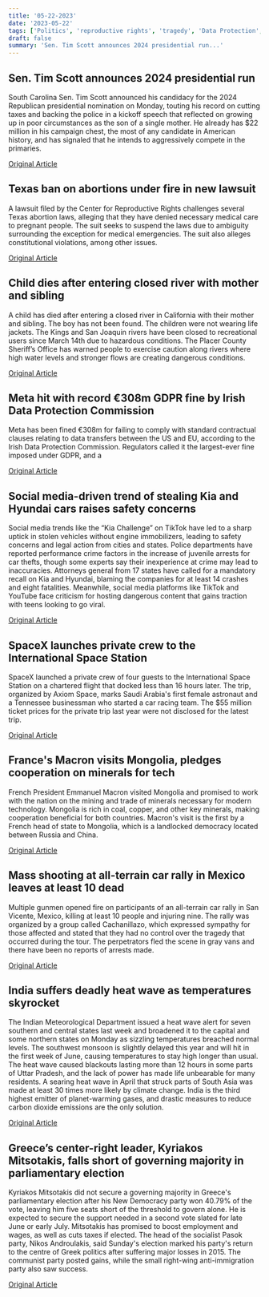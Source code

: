```yaml
---
title: '05-22-2023'
date: '2023-05-22'
tags: ['Politics', 'reproductive rights', 'tragedy', 'Data Protection', 'Car thefts', 'Space', 'International Relations', 'Mass Shooting', 'Climate Change', 'Greek parliamentary election']
draft: false
summary: 'Sen. Tim Scott announces 2024 presidential run...'
---
```


## Sen. Tim Scott announces 2024 presidential run
South Carolina Sen. Tim Scott announced his candidacy for the 2024 Republican presidential nomination on Monday, touting his record on cutting taxes and backing the police in a kickoff speech that reflected on growing up in poor circumstances as the son of a single mother. He already has $22 million in his campaign chest, the most of any candidate in American history, and has signaled that he intends to aggressively compete in the primaries.

[Original Article](https://abcnews.go.com/Politics/tim-scott-joins-2024-republican-race-president/story?id=99457037)

## Texas ban on abortions under fire in new lawsuit
A lawsuit filed by the Center for Reproductive Rights challenges several Texas abortion laws, alleging that they have denied necessary medical care to pregnant people. The suit seeks to suspend the laws due to ambiguity surrounding the exception for medical emergencies. The suit also alleges constitutional violations, among other issues.

[Original Article](https://abcnews.go.com/US/8-women-join-suit-texas-abortion-bans-claim/story?id=99480988)

## Child dies after entering closed river with mother and sibling
A child has died after entering a closed river in California with their mother and sibling. The boy has not been found. The children were not wearing life jackets. The Kings and San Joaquin rivers have been closed to recreational users since March 14th due to hazardous conditions. The Placer County Sheriff’s Office has warned people to exercise caution along rivers where high water levels and stronger flows are creating dangerous conditions.

[Original Article](https://abcnews.go.com/US/wireStory/search-ongoing-boy-4-after-sister-8-dies-99504304)

## Meta hit with record €308m GDPR fine by Irish Data Protection Commission
Meta has been fined €308m for failing to comply with standard contractual clauses relating to data transfers between the US and EU, according to the Irish Data Protection Commission. Regulators called it the largest-ever fine imposed under GDPR, and a 

[Original Article](https://abcnews.go.com/US/meta-fined-13-billion-violating-european-data-privacy/story?id=99500818)

## Social media-driven trend of stealing Kia and Hyundai cars raises safety concerns
Social media trends like the “Kia Challenge” on TikTok have led to a sharp uptick in stolen vehicles without engine immobilizers, leading to safety concerns and legal action from cities and states. Police departments have reported performance crime factors in the increase of juvenile arrests for car thefts, though some experts say their inexperience at crime may lead to inaccuracies. Attorneys general from 17 states have called for a mandatory recall on Kia and Hyundai, blaming the companies for at least 14 crashes and eight fatalities. Meanwhile, social media platforms like TikTok and YouTube face criticism for hosting dangerous content that gains traction with teens looking to go viral.

[Original Article](https://abcnews.go.com/US/wireStory/tiktok-social-media-trends-thrusting-performance-crimes-us-99501135)

## SpaceX launches private crew to the International Space Station
SpaceX launched a private crew of four guests to the International Space Station on a chartered flight that docked less than 16 hours later. The trip, organized by Axiom Space, marks Saudi Arabia's first female astronaut and a Tennessee businessman who started a car racing team. The $55 million ticket prices for the private trip last year were not disclosed for the latest trip.

[Original Article](https://abcnews.go.com/Technology/wireStory/space-station-welcomes-2-saudi-visitors-including-kingdoms-99508379)

## France's Macron visits Mongolia, pledges cooperation on minerals for tech
French President Emmanuel Macron visited Mongolia and promised to work with the nation on the mining and trade of minerals necessary for modern technology. Mongolia is rich in coal, copper, and other key minerals, making cooperation beneficial for both countries. Macron's visit is the first by a French head of state to Mongolia, which is a landlocked democracy located between Russia and China.

[Original Article](https://abcnews.go.com/International/wireStory/rare-earths-ukraine-top-agenda-french-president-macrons-99500351)

## Mass shooting at all-terrain car rally in Mexico leaves at least 10 dead
Multiple gunmen opened fire on participants of an all-terrain car rally in San Vicente, Mexico, killing at least 10 people and injuring nine. The rally was organized by a group called Cachanillazo, which expressed sympathy for those affected and stated that they had no control over the tragedy that occurred during the tour. The perpetrators fled the scene in gray vans and there have been no reports of arrests made.

[Original Article](https://abcnews.go.com/International/19-shot-10-fatally-car-rally-100-miles/story?id=99489832)

## India suffers deadly heat wave as temperatures skyrocket
The Indian Meteorological Department issued a heat wave alert for seven southern and central states last week and broadened it to the capital and some northern states on Monday as sizzling temperatures breached normal levels. The southwest monsoon is slightly delayed this year and will hit in the first week of June, causing temperatures to stay high longer than usual. The heat wave caused blackouts lasting more than 12 hours in some parts of Uttar Pradesh, and the lack of power has made life unbearable for many residents. A searing heat wave in April that struck parts of South Asia was made at least 30 times more likely by climate change. India is the third highest emitter of planet-warming gases, and drastic measures to reduce carbon dioxide emissions are the only solution.

[Original Article](https://abcnews.go.com/International/wireStory/india-scorched-extreme-heat-monsoon-rains-delayed-99502667)

## Greece’s center-right leader, Kyriakos Mitsotakis, falls short of governing majority in parliamentary election
Kyriakos Mitsotakis did not secure a governing majority in Greece's parliamentary election after his New Democracy party won 40.79% of the vote, leaving him five seats short of the threshold to govern alone. He is expected to secure the support needed in a second vote slated for late June or early July. Mitsotakis has promised to boost employment and wages, as well as cuts taxes if elected. The head of the socialist Pasok party, Nikos Androulakis, said Sunday's election marked his party's return to the centre of Greek politics after suffering major losses in 2015. The communist party posted gains, while the small right-wing anti-immigration party also saw success.

[Original Article](https://abcnews.go.com/Business/wireStory/greeces-center-landslide-election-victory-new-vote-form-99500712)
